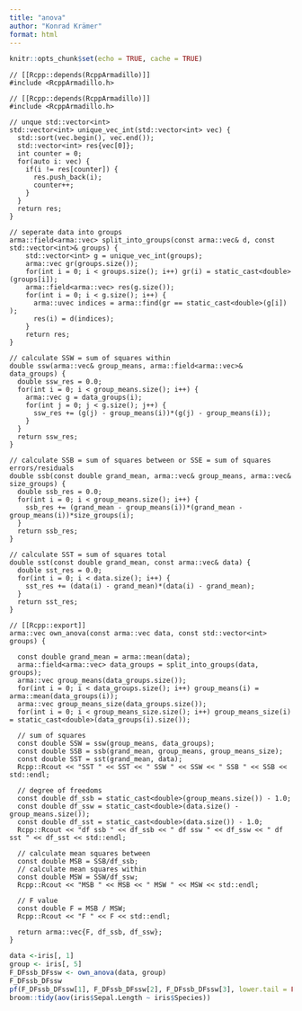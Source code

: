```yaml
---
title: "anova"
author: "Konrad Krämer"
format: html
---
```


```r
knitr::opts_chunk$set(echo = TRUE, cache = TRUE)
```

```Rcpp
// [[Rcpp::depends(RcppArmadillo)]]
#include <RcppArmadillo.h>

// [[Rcpp::depends(RcppArmadillo)]]
#include <RcppArmadillo.h>

// unque std::vector<int>
std::vector<int> unique_vec_int(std::vector<int> vec) {
  std::sort(vec.begin(), vec.end());
  std::vector<int> res{vec[0]};
  int counter = 0;
  for(auto i: vec) {
    if(i != res[counter]) {
      res.push_back(i);
      counter++;
    }
  }
  return res;
}

// seperate data into groups
arma::field<arma::vec> split_into_groups(const arma::vec& d, const std::vector<int>& groups) {
    std::vector<int> g = unique_vec_int(groups);
    arma::vec gr(groups.size());
    for(int i = 0; i < groups.size(); i++) gr(i) = static_cast<double>(groups[i]);
    arma::field<arma::vec> res(g.size());
    for(int i = 0; i < g.size(); i++) {
      arma::uvec indices = arma::find(gr == static_cast<double>(g[i]) );
      res(i) = d(indices);
    }
    return res;
}

// calculate SSW = sum of squares within
double ssw(arma::vec& group_means, arma::field<arma::vec>& data_groups) {
  double ssw_res = 0.0;
  for(int i = 0; i < group_means.size(); i++) {
    arma::vec g = data_groups(i);
    for(int j = 0; j < g.size(); j++) {
      ssw_res += (g(j) - group_means(i))*(g(j) - group_means(i));
    }
  }
  return ssw_res;
}

// calculate SSB = sum of squares between or SSE = sum of squares errors/residuals
double ssb(const double grand_mean, arma::vec& group_means, arma::vec& size_groups) {
  double ssb_res = 0.0;
  for(int i = 0; i < group_means.size(); i++) {
    ssb_res += (grand_mean - group_means(i))*(grand_mean - group_means(i))*size_groups(i);
  }
  return ssb_res;
}

// calculate SST = sum of squares total
double sst(const double grand_mean, const arma::vec& data) {
  double sst_res = 0.0;
  for(int i = 0; i < data.size(); i++) {
    sst_res += (data(i) - grand_mean)*(data(i) - grand_mean);
  }
  return sst_res;
}
 
// [[Rcpp::export]]
arma::vec own_anova(const arma::vec data, const std::vector<int> groups) {
  
  const double grand_mean = arma::mean(data);
  arma::field<arma::vec> data_groups = split_into_groups(data, groups);
  arma::vec group_means(data_groups.size());
  for(int i = 0; i < data_groups.size(); i++) group_means(i) = arma::mean(data_groups(i));
  arma::vec group_means_size(data_groups.size());
  for(int i = 0; i < group_means_size.size(); i++) group_means_size(i) = static_cast<double>(data_groups(i).size());
  
  // sum of squares
  const double SSW = ssw(group_means, data_groups);
  const double SSB = ssb(grand_mean, group_means, group_means_size);
  const double SST = sst(grand_mean, data); 
  Rcpp::Rcout << "SST " << SST << " SSW " << SSW << " SSB " << SSB << std::endl;
  
  // degree of freedoms 
  const double df_ssb = static_cast<double>(group_means.size()) - 1.0;
  const double df_ssw = static_cast<double>(data.size() - group_means.size());
  const double df_sst = static_cast<double>(data.size()) - 1.0;
  Rcpp::Rcout << "df ssb " << df_ssb << " df ssw " << df_ssw << " df sst " << df_sst << std::endl;
  
  // calculate mean squares between
  const double MSB = SSB/df_ssb;
  // calculate mean squares within
  const double MSW = SSW/df_ssw;
  Rcpp::Rcout << "MSB " << MSB << " MSW " << MSW << std::endl;
  
  // F value
  const double F = MSB / MSW;
  Rcpp::Rcout << "F " << F << std::endl;
  
  return arma::vec{F, df_ssb, df_ssw};
}
```


```r
data <-iris[, 1]
group <- iris[, 5]
F_DFssb_DFssw <- own_anova(data, group)
F_DFssb_DFssw
pf(F_DFssb_DFssw[1], F_DFssb_DFssw[2], F_DFssb_DFssw[3], lower.tail = FALSE)
broom::tidy(aov(iris$Sepal.Length ~ iris$Species))
```


